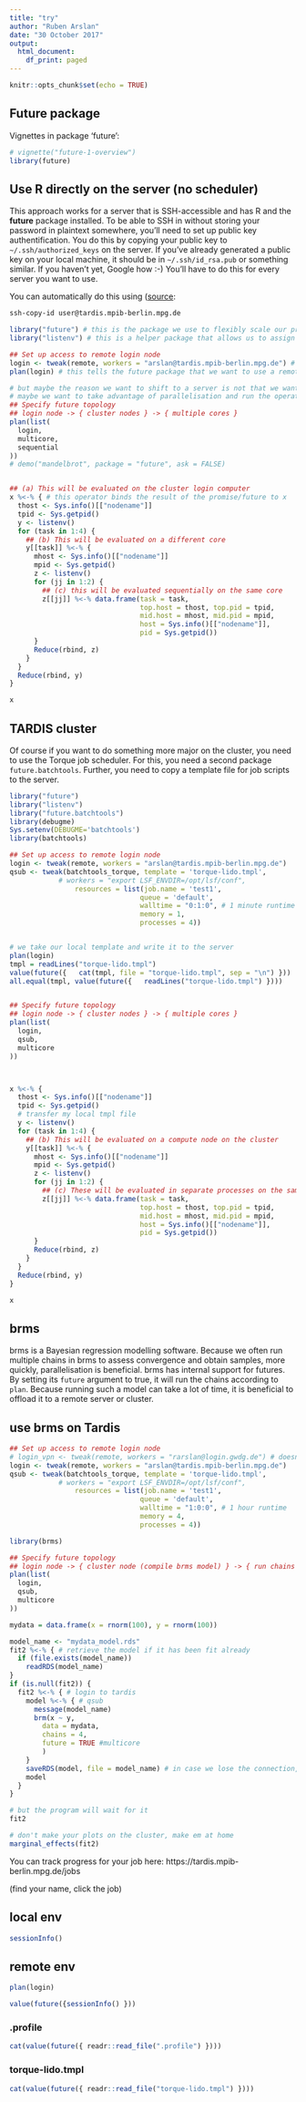 ```yaml
---
title: "try"
author: "Ruben Arslan"
date: "30 October 2017"
output: 
  html_document:
    df_print: paged
---
```


```r
knitr::opts_chunk$set(echo = TRUE)
```

## Future package
Vignettes in package ‘future’:

```r
# vignette("future-1-overview")
library(future)
```

## Use R directly on the server (no scheduler)

This approach works for a server that is SSH-accessible and has R and the __future__ package installed. To be able to SSH in without storing your password in plaintext somewhere, you'll need to set up public key authentification. You do this by copying your public key to `~/.ssh/authorized_keys` on the server. If you've already generated a public key on your local machine, it should be in `~/.ssh/id_rsa.pub` or something similar. If you haven't yet, Google how :-)
You'll have to do this for every server you want to use.

You can automatically do this using ([source](https://askubuntu.com/questions/4830/easiest-way-to-copy-ssh-keys-to-another-machine):

```bash
ssh-copy-id user@tardis.mpib-berlin.mpg.de
```



```r
library("future") # this is the package we use to flexibly scale our processing
library("listenv") # this is a helper package that allows us to assign the results to a list even if they come in at different times

## Set up access to remote login node
login <- tweak(remote, workers = "arslan@tardis.mpib-berlin.mpg.de") # Your username goes before the @
plan(login) # this tells the future package that we want to use a remote server for running our future operations

# but maybe the reason we want to shift to a server is not that we want to run a simple sequential operation there.
# maybe we want to take advantage of parallelisation and run the operation in parallel on multiple cores
## Specify future topology
## login node -> { cluster nodes } -> { multiple cores }
plan(list(
  login,
  multicore,
  sequential
))
# demo("mandelbrot", package = "future", ask = FALSE)


## (a) This will be evaluated on the cluster login computer
x %<-% { # this operator binds the result of the promise/future to x
  thost <- Sys.info()[["nodename"]]
  tpid <- Sys.getpid()
  y <- listenv()
  for (task in 1:4) {
    ## (b) This will be evaluated on a different core
    y[[task]] %<-% {
      mhost <- Sys.info()[["nodename"]]
      mpid <- Sys.getpid()
      z <- listenv()
      for (jj in 1:2) {
        ## (c) this will be evaluated sequentially on the same core
        z[[jj]] %<-% data.frame(task = task,
                                top.host = thost, top.pid = tpid,
                                mid.host = mhost, mid.pid = mpid,
                                host = Sys.info()[["nodename"]],
                                pid = Sys.getpid())
      }
      Reduce(rbind, z)
    }
  }
  Reduce(rbind, y)
}

x
```


## TARDIS cluster
Of course if you want to do something more major on the cluster, you need to use the Torque job scheduler.
For this, you need a second package `future.batchtools`. Further, you need to copy a template file for job scripts to the server.

```r
library("future")
library("listenv")
library("future.batchtools")
library(debugme)
Sys.setenv(DEBUGME='batchtools')
library(batchtools)

## Set up access to remote login node
login <- tweak(remote, workers = "arslan@tardis.mpib-berlin.mpg.de")
qsub <- tweak(batchtools_torque, template = 'torque-lido.tmpl', 
            # workers = "export LSF_ENVDIR=/opt/lsf/conf",
                resources = list(job.name = 'test1',
                                queue = 'default',
                                walltime = "0:1:0", # 1 minute runtime
                                memory = 1,
                                processes = 4))


# we take our local template and write it to the server
plan(login)
tmpl = readLines("torque-lido.tmpl")
value(future({   cat(tmpl, file = "torque-lido.tmpl", sep = "\n") }))
all.equal(tmpl, value(future({   readLines("torque-lido.tmpl") })))


## Specify future topology
## login node -> { cluster nodes } -> { multiple cores }
plan(list(
  login,
  qsub,
  multicore
))



x %<-% {
  thost <- Sys.info()[["nodename"]]
  tpid <- Sys.getpid()
  # transfer my local tmpl file
  y <- listenv()
  for (task in 1:4) {
    ## (b) This will be evaluated on a compute node on the cluster
    y[[task]] %<-% {
      mhost <- Sys.info()[["nodename"]]
      mpid <- Sys.getpid()
      z <- listenv()
      for (jj in 1:2) {
        ## (c) These will be evaluated in separate processes on the same compute node
        z[[jj]] %<-% data.frame(task = task,
                                top.host = thost, top.pid = tpid,
                                mid.host = mhost, mid.pid = mpid,
                                host = Sys.info()[["nodename"]],
                                pid = Sys.getpid())
      }
      Reduce(rbind, z)
    }
  }
  Reduce(rbind, y)
}

x
```

## brms
brms is a Bayesian regression modelling software. Because we often run multiple chains in brms to assess convergence and obtain samples, more quickly, parallelisation is beneficial. brms has internal support for futures. By setting its `future` argument to true, it will run the chains according to `plan`.
Because running such a model can take a lot of time, it is beneficial to offload it to a remote server or cluster.

## use brms on Tardis

```r

## Set up access to remote login node
# login_vpn <- tweak(remote, workers = "rarslan@login.gwdg.de") # doesn't work because R not installed
login <- tweak(remote, workers = "arslan@tardis.mpib-berlin.mpg.de")
qsub <- tweak(batchtools_torque, template = 'torque-lido.tmpl', 
            # workers = "export LSF_ENVDIR=/opt/lsf/conf",
                resources = list(job.name = 'test1',
                                queue = 'default',
                                walltime = "1:0:0", # 1 hour runtime
                                memory = 4,
                                processes = 4))

library(brms)

## Specify future topology
## login node -> { cluster node (compile brms model) } -> { run chains on multiple cores }
plan(list(
  login,
  qsub,
  multicore
))

mydata = data.frame(x = rnorm(100), y = rnorm(100))

model_name <- "mydata_model.rds"
fit2 %<-% { # retrieve the model if it has been fit already
  if (file.exists(model_name))
    readRDS(model_name)
}
if (is.null(fit2)) {
  fit2 %<-% { # login to tardis
    model %<-% { # qsub
      message(model_name)
      brm(x ~ y, 
        data = mydata, 
        chains = 4,
        future = TRUE #multicore
        )
    }
    saveRDS(model, file = model_name) # in case we lose the connection, save the result
    model
  }
}

# but the program will wait for it
fit2

# don't make your plots on the cluster, make em at home
marginal_effects(fit2)
```


You can track progress for your job here:
https://tardis.mpib-berlin.mpg.de/jobs

(find your name, click the job)



## local env
```r
sessionInfo()
```

## remote env
```r
plan(login)

value(future({sessionInfo() }))
```

### .profile
```r
cat(value(future({ readr::read_file(".profile") })))
```

### torque-lido.tmpl
```r
cat(value(future({ readr::read_file("torque-lido.tmpl") })))
```

